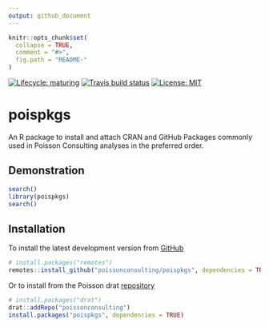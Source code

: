 ```yaml
---
output: github_document
---
```


<!-- README.md is generated from README.Rmd. Please edit that file -->

```r
knitr::opts_chunk$set(
  collapse = TRUE,
  comment = "#>",
  fig.path = "README-"
)
```

<!-- badges: start -->
[![Lifecycle: maturing](https://img.shields.io/badge/lifecycle-maturing-blue.svg)](https://www.tidyverse.org/lifecycle/#maturing)
[![Travis build status](https://travis-ci.com/poissonconsulting/poispkgs.svg?branch=master)](https://travis-ci.com/poissonconsulting/poispkgs)
[![License: MIT](https://img.shields.io/badge/License-MIT-green.svg)](https://opensource.org/licenses/MIT)
<!-- badges: end -->

# poispkgs

An R package to install and attach CRAN and GitHub Packages commonly used in Poisson Consulting analyses in the preferred order.

## Demonstration
```r
search()
library(poispkgs)
search()
```

## Installation

To install the latest development version from [GitHub](https://github.com/poissonconsulting/pkgtemplate)
```r
# install.packages("remotes")
remotes::install_github("poissonconsulting/poispkgs", dependencies = TRUE)
```

Or to install from the Poisson drat [repository](https://github.com/poissonconsulting/drat)
```r
# install.packages("drat")
drat::addRepo("poissonconsulting")
install.packages("poispkgs", dependencies = TRUE)
```
